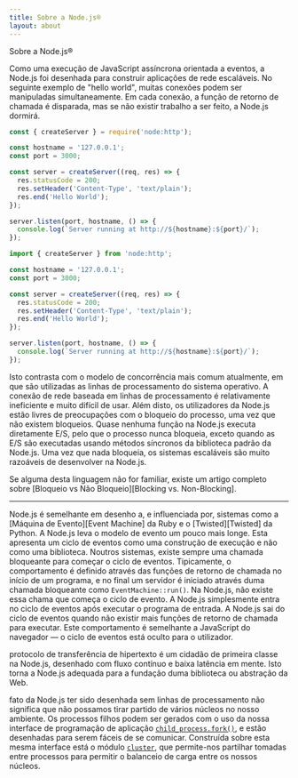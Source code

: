 ```yaml
---
title: Sobre a Node.js®
layout: about
---
```


Sobre a Node.js®

Como uma execução de JavaScript assíncrona orientada a eventos, a Node.js foi desenhada para construir aplicações de rede escaláveis. No seguinte exemplo de "hello world", muitas conexões podem ser manipuladas simultaneamente. Em cada conexão, a função de retorno de chamada é disparada, mas se não existir trabalho a ser feito, a Node.js dormirá.

```cjs
const { createServer } = require('node:http');

const hostname = '127.0.0.1';
const port = 3000;

const server = createServer((req, res) => {
  res.statusCode = 200;
  res.setHeader('Content-Type', 'text/plain');
  res.end('Hello World');
});

server.listen(port, hostname, () => {
  console.log(`Server running at http://${hostname}:${port}/`);
});
```

```mjs
import { createServer } from 'node:http';

const hostname = '127.0.0.1';
const port = 3000;

const server = createServer((req, res) => {
  res.statusCode = 200;
  res.setHeader('Content-Type', 'text/plain');
  res.end('Hello World');
});

server.listen(port, hostname, () => {
  console.log(`Server running at http://${hostname}:${port}/`);
});
```

Isto contrasta com o modelo de concorrência mais comum atualmente, em que são utilizadas as linhas de processamento do sistema operativo. A conexão de rede baseada em linhas de processamento é relativamente ineficiente e muito difícil de usar. Além disto, os utilizadores da Node.js estão livres de preocupações com o bloqueio do processo, uma vez que não existem bloqueios. Quase nenhuma função na Node.js executa diretamente E/S, pelo que o processo nunca bloqueia, exceto quando as E/S são executadas usando métodos síncronos da biblioteca padrão da Node.js. Uma vez que nada bloqueia, os sistemas escaláveis são muito razoáveis de desenvolver na Node.js.

Se alguma desta linguagem não for familiar, existe um artigo completo sobre [Bloqueio vs Não Bloqueio][Blocking vs. Non-Blocking].

---

Node.js é semelhante em desenho a, e influenciada por, sistemas como a [Máquina de Evento][Event Machine] da Ruby e o [Twisted][Twisted] da Python. A Node.js leva o modelo de evento um pouco mais longe. Esta apresenta um ciclo de eventos como uma construção de execução e não como uma biblioteca. Noutros sistemas, existe sempre uma chamada bloqueante para começar o ciclo de eventos. Tipicamente, o comportamento é definido através das funções de retorno de chamada no início de um programa, e no final um servidor é iniciado através duma chamada bloqueante como `EventMachine::run()`. Na Node.js, não existe essa chama que começa o ciclo de evento. A Node.js simplesmente entra no ciclo de eventos após executar o programa de entrada. A Node.js sai do ciclo de eventos quando não existir mais funções de retorno de chamada para executar. Este comportamento é semelhante a JavaScript do navegador — o ciclo de eventos está oculto para o utilizador.

protocolo de transferência de hipertexto é um cidadão de primeira classe na Node.js, desenhado com fluxo contínuo e baixa latência em mente. Isto torna a Node.js adequada para a fundação duma biblioteca ou abstração da Web.

fato da Node.js ter sido desenhada sem linhas de processamento não significa que não possamos tirar partido de vários núcleos no nosso ambiente. Os processos filhos podem ser gerados com o uso da nossa interface de programação de aplicação [`child_process.fork()`][], e estão desenhadas para serem fáceis de se comunicar. Construída sobre esta mesma interface está o módulo [`cluster`][], que permite-nos partilhar tomadas entre processos para permitir o balanceio de carga entre os nossos núcleos.

[bloqueio vs não bloqueio]: /learn/asynchronous-work/overview-of-blocking-vs-non-blocking
[`child_process.fork()`]: https://nodejs.org/api/child_process.html
[`cluster`]: https://nodejs.org/api/cluster.html
[máquina de evento]: https://github.com/eventmachine/eventmachine
[torcido]: https://twisted.org/
